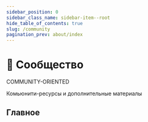 ```yaml
---
sidebar_position: 0
sidebar_class_name: sidebar-item--root
hide_table_of_contents: true
slug: /community
pagination_prev: about/index
---
```


# 💫 Сообщество

<span class="badge badge--info margin-bottom--md">COMMUNITY-ORIENTED</span>

<p class="summary">
Комьюнити-ресурсы и дополнительные материалы
</p>

## Главное


<Row 
    title="Awesome Ресурсы" 
    description="Подборка интересных видео, статей и тулкита"
    to="https://github.com/feature-sliced/awesome"
    Icon={StarOutlined}
/>
<Row 
    title="Команда" 
    description="Core-team, Чемпионы, Контрибьюторы, Компании"
    to="/docs/community/team"
    Icon={TeamOutlined}
/>
<Row 
    title="Брендбук" 
    description="Рекомендации по использованию брендовой айдентики FSD"
    to="/docs/branding"
    Icon={VerifiedOutlined}
/>
<Row 
    title="Контрибьютинг" 
    description="Как начать, Воркфлоу, Помощь и содействие"
    to="#"
    Icon={SearchOutlined}
    disabled
/>

